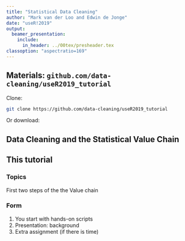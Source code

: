 ```yaml
---
title: "Statistical Data Cleaning"
author: "Mark van der Loo and Edwin de Jonge"
date: "useR!2019"
output: 
  beamer_presentation:
    include:
      in_header: ../00tex/presheader.tex
classoption: "aspectratio=169"
---
```


## Materials: `github.com/data-cleaning/useR2019_tutorial`

Clone:
```bash
git clone https://github.com/data-cleaning/useR2019_tutorial
```
Or download:
\begin{picture}(0,0)
\put(200,-75){\includegraphics[height=35mm]{fig/github.png}}
\end{picture}


## Data Cleaning and the Statistical Value Chain

\begin{center}
\includegraphics[]{fig/valuechain.pdf}
\end{center}


## This tutorial


### Topics

First two steps of the the Value chain

### Form

1. You start with hands-on scripts
2. Presentation: background
3. Extra assignment (if there is time)


